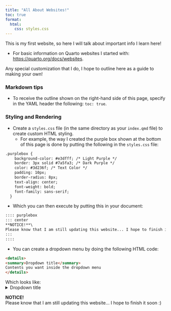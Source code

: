 ```yaml
---
title: "All About Websites!"
toc: true
format:
  html:
    css: styles.css
---
```


This is my first website, so here I will talk about important info I learn here!

-   For basic information on Quarto websites I started with: <https://quarto.org/docs/websites>.

Any special customization that I do, I hope to outline here as a guide to making your own!

### Markdown tips

-   To receive the outline shown on the right-hand side of this page, specify in the YAML header the following: `toc: true`.

### Styling and Rendering

-   Create a `styles.css` file (in the same directory as your `index.qmd` file) to create custom HTML styling.
    -   For example, the way I created the purple box shown at the bottom of this page is done by putting the following in the `styles.css` file:

``` html
.purplebox {
    background-color: #e3dfff; /* Light Purple */
    border: 3px solid #7a5fa3; /* Dark Purple */
    color: #3d236f; /* Text Color */
    padding: 10px;
    border-radius: 8px;
    text-align: center;
    font-weight: bold;
    font-family: sans-serif;
  }
```
         
- Which you can then execute by putting this in your document:

```HTML
:::: purplebox
::: center
**NOTICE!**\
Please know that I am still updating this website... I hope to finish it soon :)
:::
::::
```

- You can create a dropdown menu by doing the following HTML code:
```html
<details>
<summary>Dropdown title</summary>
Contents you want inside the dropdown menu
</details> 
```

  Which looks like:
<details>
<summary>Dropdown title</summary>
Contents you want inside the dropdown menu
</details> 


:::: purplebox
::: center
**NOTICE!**\
Please know that I am still updating this website... I hope to finish it soon :)
:::
::::
